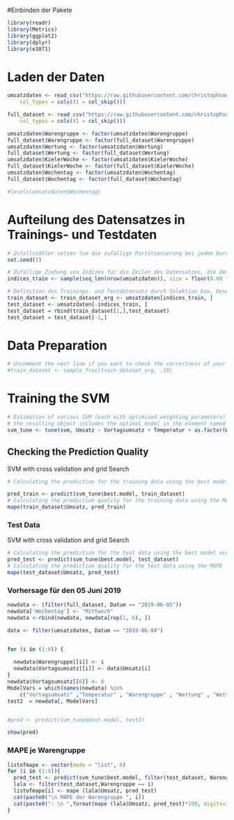 #Einbinden der Pakete
```{r}
library(readr)
library(Metrics)
library(ggplot2)
library(dplyr)
library(e1071)

```
# Laden der Daten 
```{r}
umsatzdaten <- read_csv("https://raw.githubusercontent.com/christophson3/Data-science-Team-8/main/umsatzdaten.csv", 
    col_types = cols(X1 = col_skip()))

full_dataset <- read_csv("https://raw.githubusercontent.com/christophson3/Data-science-Team-8/main/full_dataset.csv", 
    col_types = cols(X1 = col_skip()))
```

```{r}

umsatzdaten$Warengruppe <- factor(umsatzdaten$Warengruppe)
full_dataset$Warengruppe <- factor(full_dataset$Warengruppe)
umsatzdaten$Wertung <- factor(umsatzdaten$Wertung)
full_dataset$Wertung <- factor(full_dataset$Wertung)
umsatzdaten$KielerWoche <- factor(umsatzdaten$KielerWoche)
full_dataset$KielerWoche <- factor(full_dataset$KielerWoche)
umsatzdaten$Wochentag <- factor(umsatzdaten$Wochentag)
full_dataset$Wochentag <- factor(full_dataset$Wochentag)

#levels(umsatzdaten$Wochentag)
```

# Aufteilung des Datensatzes in Trainings- und Testdaten
```{r}
# Zufallszähler setzen (um die zufällige Partitionierung bei jedem Durchlauf gleich zu halten)
set.seed(1)

# Zufällige Ziehung von Indizes für die Zeilen des Datensatzes, die dem Traininsdatensatz zugeordnet werden
indices_train <- sample(seq_len(nrow(umsatzdaten)), size = floor(0.80 * nrow(umsatzdaten)))

# Definition des Trainings- und Testdatensatz durch Selektion bzw. Deselektion der entsprechenden Datenzeilen
train_dataset <- train_dataset_org <- umsatzdaten[indices_train, ]
test_dataset <- umsatzdaten[-indices_train, ]
test_dataset = rbind(train_dataset[1,],test_dataset)
test_dataset = test_dataset[-1,]

```

# Data Preparation
```{r}
# Uncomment the next line if you want to check the correctness of your following code for the svm estimation with a small (and computationally fast) part of the training data set
#train_dataset <- sample_frac(train_dataset_org, .10)
```

# Training the SVM


```{r}
# Estimation of various SVM (each with optimized weighting parameters) using systematically varied hyper parameters (typically called 'grid search' approach) and cross validation
# the resulting object includes the optimal model in the element named 'best.model'
svm_tune <- tune(svm, Umsatz ~ Vortagsumsatz + Temperatur + as.factor(Warengruppe) + as.factor(Wertung) + Umsatz_Vorwoche + Wettercode + Bewoelkung + Windgeschwindigkeit + as.factor(KielerWoche) + as.factor(Wochentag), data=train_dataset, ranges = list(epsilon = seq(0.2,1,0.1), cost = 2^(1:3)))
```
## Checking the Prediction Quality


SVM with cross validation and grid Search
```{r}
# Calculating the prediction for the training data using the best model according to the grid search

pred_train <- predict(svm_tune$best.model, train_dataset)
# Calculating the prediction quality for the training data using the MAPE
mape(train_dataset$Umsatz, pred_train)
```

### Test Data

SVM with cross validation and grid Search
```{r}
# Calculating the prediction for the test data using the best model according to the grid search
pred_test <- predict(svm_tune$best.model, test_dataset)
# Calculating the prediction quality for the test data using the MAPE
mape(test_dataset$Umsatz, pred_test)
```

### Vorhersage für den 05 Juni 2019

```{r}

newdata <- (filter(full_dataset, Datum == "2019-06-05"))
newdata['Wochentag'] <- "Mittwoch"
newdata <-rbind(newdata, newdata[rep(1, 6), ])

data <- filter(umsatzdaten, Datum == "2019-06-04")


for (i in (1:6)) {
  
  newdata$Warengruppe[[i]] <- i
  newdata$Vortagsumsatz[[i]] <- data$Umsatz[i]
}
newdata$Vortagsumsatz[[6]] <- 0
ModelVars = which(names(newdata) %in% 
    c("Vortagsumsatz" ,"Temperatur" , "Warengruppe" , "Wertung" , "Wettercode" , "Bewoelkung" , "Windgeschwindigkeit" , "KielerWoche", "Umsatz_Vorwoche", "Wochentag"))
test2  = newdata[, ModelVars]


#pred <- predict(svm_tune$best.model, test2)

show(pred)
```

### MAPE je Warengruppe
```{r}
listofmape <- vector(mode = "list", 6)
for (i in (1:6)){
  pred_test <- predict(svm_tune$best.model, filter(test_dataset, Warengruppe == i))
  lala <- filter(test_dataset,Warengruppe == i)
  listofmape[i] <- mape (lala$Umsatz, pred_test)
  cat(paste0("\n MAPE der Warengruppe ", i))
  cat(paste0(": \n ",format(mape (lala$Umsatz, pred_test)*100, digits=3, nsmall=2)))
}

```

